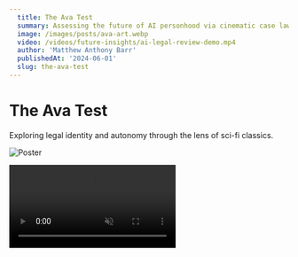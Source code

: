 ```yaml
---
  title: The Ava Test
  summary: Assessing the future of AI personhood via cinematic case law.
  image: /images/posts/ava-art.webp
  video: /videos/future-insights/ai-legal-review-demo.mp4
  author: 'Matthew Anthony Barr'
  publishedAt: '2024-06-01'
  slug: the-ava-test
---
```


# The Ava Test

Exploring legal identity and autonomy through the lens of sci-fi classics.

![Poster](/images/posts/ava-art.webp)

<video src="/videos/future-insights/ai-legal-review-demo.mp4" autoplay muted loop playsInline className="rounded-lg" />
